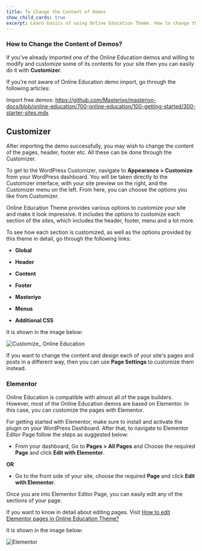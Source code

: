 ---
title: To Change the Content of Demos
show_child_cards: true
excerpt: Learn basics of using Online Education Theme. How to change the content of Demos.
---

### How to Change the Content of Demos? 

 If you've already imported one of the Online Education demos and willing to modify and customize some of its contents for your site then you can easily do it with **Customizer**. 
 
If you're not aware of Online Education demo import, go through the following articles: 

Import free demos: https://github.com/Masteriyo/masteriyo-docs/blob/online-education/700-online-education/100-getting-started/300-starter-sites.mdx 

## Customizer

After importing the demo successfully, you may wish to change the content of the pages, header, footer etc. All these can be done through the Customizer. 
 
To get to the WordPress Customizer, navigate to **Appearance > Customize** from your WordPress dashboard. You will be taken directly to the Customizer interface, with your site preview on the right, and the Customizer menu on the left. From here, you can choose the options you like from Customizer. 
 
Online Education Theme provides various options to customize your site and make it look impressive. It includes the options to customize each section of the sites, which includes the header, footer, menu and a lot more.

To see how each section is customized, as well as the options provided by this theme in detail, go through the following links:

- **Global** 

- **Header** 

- **Content** 

- **Footer** 

- **Masteriyo**

- **Menus** 

- **Additional CSS** 

It is shown in the image below: 

![Customize_ Online Education](https://user-images.githubusercontent.com/109593521/184303907-47d2ac80-5597-487b-9215-e8868dba282e.png)

If you want to change the content and design each of your site's pages and posts in a different way, then you can use **Page Settings** to customize them instead.

### Elementor
Online Education is compatible with almost all of the page builders. However, most of the Online Education demos are based on Elementor. In this case, you can customize the pages with Elementor.

For getting started with Elementor, make sure to install and activate the plugin on your WordPress Dashboard. After that, to navigate to Elementor Editor Page follow the steps as suggested below: 

- From your dashboard, Go to **Pages > All Pages** and Choose the required **Page** and click **Edit with Elementor**. 

**OR**

- Go to the front side of your site, choose the required **Page** and click **Edit with Elementor**.

Once you are into Elementor Editor Page, you can easily edit any of the sections of your page. 

If you want to know in detail about editing pages. Visit [How to edit Elementor pages in Online Education Theme?](https://github.com/Masteriyo/masteriyo-docs/blob/online-education/700-online-education/300-edit-elementor/100-edit-elementor-pages..mdx#how-to-edit-elementor-pages-in-online-education-theme) 

It is shown in the image below: 

![Elementor](https://user-images.githubusercontent.com/109593521/184304614-65176010-2968-48a5-8b67-8d4506d29e2f.png)


